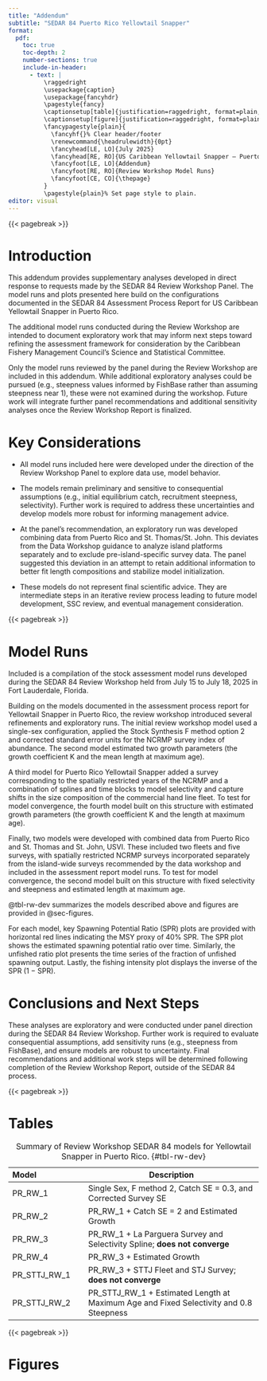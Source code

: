 ```yaml
---
title: "Addendum"
subtitle: "SEDAR 84 Puerto Rico Yellowtail Snapper"
format: 
  pdf:
    toc: true
    toc-depth: 2
    number-sections: true
    include-in-header: 
      - text: |
          \raggedright
          \usepackage{caption}
          \usepackage{fancyhdr}
          \pagestyle{fancy}
          \captionsetup[table]{justification=raggedright, format=plain, indention=1em, singlelinecheck=false}
          \captionsetup[figure]{justification=raggedright, format=plain, indention=1em, singlelinecheck=false}
          \fancypagestyle{plain}{
            \fancyhf{}% Clear header/footer
            \renewcommand{\headrulewidth}{0pt}
            \fancyhead[LE, LO]{July 2025}
            \fancyhead[RE, RO]{US Caribbean Yellowtail Snapper – Puerto Rico}
            \fancyfoot[LE, LO]{Addendum}
            \fancyfoot[RE, RO]{Review Workshop Model Runs}
            \fancyfoot[CE, CO]{\thepage}
          }
          \pagestyle{plain}% Set page style to plain.
editor: visual
---
```


{{< pagebreak >}}

# Introduction

This addendum provides supplementary analyses developed in direct response to requests made by the SEDAR 84 Review Workshop Panel. The model runs and plots presented here build on the configurations documented in the SEDAR 84 Assessment Process Report for US Caribbean Yellowtail Snapper in Puerto Rico.

The additional model runs conducted during the Review Workshop are intended to document exploratory work that may inform next steps toward refining the assessment framework for consideration by the Caribbean Fishery Management Council’s Science and Statistical Committee.

Only the model runs reviewed by the panel during the Review Workshop are included in this addendum. While additional exploratory analyses could be pursued (e.g., steepness values informed by FishBase rather than assuming steepness near 1), these were not examined during the workshop. Future work will integrate further panel recommendations and additional sensitivity analyses once the Review Workshop Report is finalized.

# Key Considerations

-   All model runs included here were developed under the direction of the Review Workshop Panel to explore data use, model behavior.

-   The models remain preliminary and sensitive to consequential assumptions (e.g., initial equilibrium catch, recruitment steepness, selectivity). Further work is required to address these uncertainties and develop models more robust for informing management advice.

-   At the panel’s recommendation, an exploratory run was developed combining data from Puerto Rico and St. Thomas/St. John. This deviates from the Data Workshop guidance to analyze island platforms separately and to exclude pre-island-specific survey data. The panel suggested this deviation in an attempt to retain additional information to better fit length compositions and stabilize model initialization.

-   These models do not represent final scientific advice. They are intermediate steps in an iterative review process leading to future model development, SSC review, and eventual management consideration.

{{< pagebreak >}}

# Model Runs

Included is a compilation of the stock assessment model runs developed during the SEDAR 84 Review Workshop held from July 15 to July 18, 2025 in Fort Lauderdale, Florida.

Building on the models documented in the assessment process report for Yellowtail Snapper in Puerto Rico, the review workshop introduced several refinements and exploratory runs. The initial review workshop model used a single-sex configuration, applied the Stock Synthesis F method option 2 and corrected standard error units for the NCRMP survey index of abundance. The second model estimated two growth parameters (the growth coefficient K and the mean length at maximum age).

A third model for Puerto Rico Yellowtail Snapper added a survey corresponding to the spatially restricted years of the NCRMP and a combination of splines and time blocks to model selectivity and capture shifts in the size composition of the commercial hand line fleet. To test for model convergence, the fourth model built on this structure with estimated growth parameters (the growth coefficient K and the length at maximum age).

Finally, two models were developed with combined data from Puerto Rico and St. Thomas and St. John, USVI. These included two fleets and five surveys, with spatially restricted NCRMP surveys incorporated separately from the island-wide surveys recommended by the data workshop and included in the assessment report model runs. To test for model convergence, the second model built on this structure with fixed selectivity and steepness and estimated length at maximum age.

@tbl-rw-dev summarizes the models described above and figures are provided in @sec-figures.

For each model, key Spawning Potential Ratio (SPR) plots are provided with horizontal red lines indicating the MSY proxy of 40% SPR. The SPR plot shows the estimated spawning potential ratio over time. Similarly, the unfished ratio plot presents the time series of the fraction of unfished spawning output. Lastly, the fishing intensity plot displays the inverse of the SPR (1 − SPR).

# Conclusions and Next Steps

These analyses are exploratory and were conducted under panel direction during the SEDAR 84 Review Workshop. Further work is required to evaluate consequential assumptions, add sensitivity runs (e.g., steepness from FishBase), and ensure models are robust to uncertainty. Final recommendations and additional work steps will be determined following completion of the Review Workshop Report, outside of the SEDAR 84 process.

{{< pagebreak >}}

# Tables

| Model | Description |
|:---------------------|-------------------------------------------------|
| PR_RW_1 | Single Sex, F method 2, Catch SE = 0.3, and Corrected Survey SE |
| PR_RW_2 | PR_RW_1 + Catch SE = 2 and Estimated Growth |
| PR_RW_3 | PR_RW_1 + La Parguera Survey and Selectivity Spline; **does not converge** |
| PR_RW_4 | PR_RW_3 + Estimated Growth |
| PR_STTJ_RW_1 | PR_RW_3 + STTJ Fleet and STJ Survey; **does not converge** |
| PR_STTJ_RW_2 | PR_STTJ_RW_1 + Estimated Length at Maximum Age and Fixed Selectivity and 0.8 Steepness |

: Summary of Review Workshop SEDAR 84 models for Yellowtail Snapper in Puerto Rico. {#tbl-rw-dev}

{{< pagebreak >}}

# Figures {#sec-figures}
